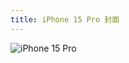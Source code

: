 ```yaml
---
title: iPhone 15 Pro 封面
---
```



<Image 
  src={iphoneImage} 
  alt="iPhone 15 Pro" 
  width={480} 
  height={320}
  class="w-full h-52 object-cover rounded-t-lg"
/>
